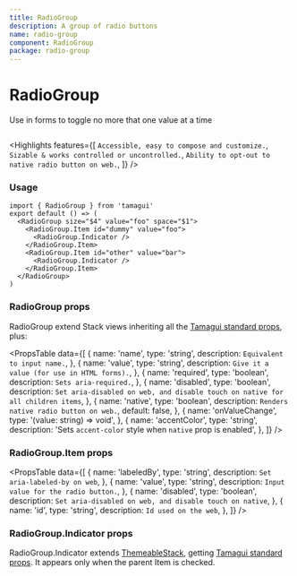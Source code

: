 ```yaml
---
title: RadioGroup
description: A group of radio buttons
name: radio-group
component: RadioGroup
package: radio-group
---
```


# RadioGroup

<Description>Use in forms to toggle no more that one value at a time</Description>

<HeroContainer>
  <RadioGroupDemo />
</HeroContainer>

```tsx hero template=RadioGroup

```

<Highlights
  features={[
    `Accessible, easy to compose and customize.`,
    `Sizable & works controlled or uncontrolled.`,
    `Ability to opt-out to native radio button on web.`,
  ]}
/>

### Usage

```tsx
import { RadioGroup } from 'tamagui'
export default () => (
  <RadioGroup size="$4" value="foo" space="$1">
    <RadioGroup.Item id="dummy" value="foo">
      <RadioGroup.Indicator />
    </RadioGroup.Item>
    <RadioGroup.Item id="other" value="bar">
      <RadioGroup.Indicator />
    </RadioGroup.Item>
  </RadioGroup>
)
```

### RadioGroup props

RadioGroup extend Stack views inheriting all the [Tamagui standard props](/docs/intro/props), plus:

<PropsTable
  data={[
    {
      name: 'name',
      type: 'string',
      description: `Equivalent to input name.`,
    },
    {
      name: 'value',
      type: 'string',
      description: `Give it a value (for use in HTML forms).`,
    },
    {
      name: 'required',
      type: 'boolean',
      description: `Sets aria-required.`,
    },
    {
      name: 'disabled',
      type: 'boolean',
      description: `Set aria-disabled on web, and disable touch on native for all children items`,
    },
    {
      name: 'native',
      type: 'boolean',
      description: `Renders native radio button on web.`,
      default: false,
    },
    {
      name: 'onValueChange',
      type: '(value: string) => void',
    },
    {
      name: 'accentColor',
      type: 'string',
      description: 'Sets `accent-color` style when `native` prop is enabled',
    },
  ]}
/>

### RadioGroup.Item props

<PropsTable
  data={[
    {
      name: 'labeledBy',
      type: 'string',
      description: `Set aria-labeled-by on web`,
    },
    {
      name: 'value',
      type: 'string',
      description: `Input value for the radio button.`,
    },
    {
      name: 'disabled',
      type: 'boolean',
      description: `Set aria-disabled on web, and disable touch on native`,
    },
    {
      name: 'id',
      type: 'string',
      description: `Id used on the web`,
    },
  ]}
/>

### RadioGroup.Indicator props

RadioGroup.Indicator extends [ThemeableStack](/docs/components/stacks#themeablestack), getting [Tamagui standard props](/docs/intro/props). It appears only when the parent Item is checked.
